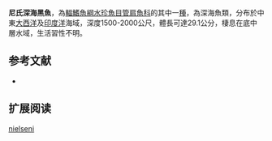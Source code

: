{{Speciesbox
| name = 尼氏深海黑魚
| status = NE
| status_system = IUCN3.1
| image = 
| image_width = 250px
| genus = Bathylaco
| species = nielseni
| authority = Sazonov & Ivanov, 1980
| synonyms = 
}}

'''尼氏深海黑魚'''，為[[輻鰭魚綱|輻鰭魚綱]][[水珍魚目|水珍魚目]][[管肩魚科|管肩魚科]]的其中一[[種|種]]，為深海魚類，分布於中東[[大西洋|大西洋]]及[[印度洋|印度洋]]海域，深度1500-2000公尺，體長可達29.1公分，棲息在底中層水域，生活習性不明。

==参考文献==
*{{FishBase_species|genus=Bathylaco|species=nielseni|year=2015|month=9}}

== 扩展阅读 ==
{{refbegin}}
{{wikispecies-inline|Bathylaco nielseni|尼氏深海黑魚}}
{{refend}}
{{Taxonbar|from=Q2785585}}

[[Category:深海黑魚屬|nielseni]]